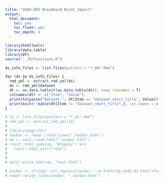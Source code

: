 ```yaml
---
title: "USDA-ERS Broadband Rural Impact"
output: 
  html_document:
    toc: yes
    toc_float: yes
    toc_depth: 4
---
```


```r
library(htmltools)
library(data.table)
library(DT)
source("../R/functions.R")

ds_info_files <- list.files(pattern = "*_00*.Rmd")

for (ds in ds_info_files) {
  rmd_yml <- extract_rmd_yml(ds)
  ds <- rmd_yml$dataset
  dt <- as.data.table(t(as.data.table(ds)), keep.rownames = T)
  colnames(dt) <- c("Item", "Value")
  print(h3(paste("Dataset:", dt[Item == "dataset_short_title", Value])))
  print(knitr::kable(dt[Item != "dataset_short_title",], col.names = c("", "")))
}
```

```r
# fp <- list.files(pattern = "*_01*.Rmd")
# rmd_yml <- extract_rmd_yml(fp)
# 
# library(magrittr)
# navbar <- readr::read_lines("_navbar.html")
# nb <- xml2::read_html("_navbar.html")
# rvest::html_node(nb, "#topdiv") %>% 
#   rvest::html_attr("role")
# 
# 
# xml2::write_html(nb, "test.html")

# navbar <- stringr::str_replace(navbar, '<a href="dp_ds01_01.html">Parallel Import</a>', paste0('<a href="dp_ds01_01.html">', rmd_yml$menu_title, '</a>'))
# readr::write_lines(navbar, "_navbar.html")
```
